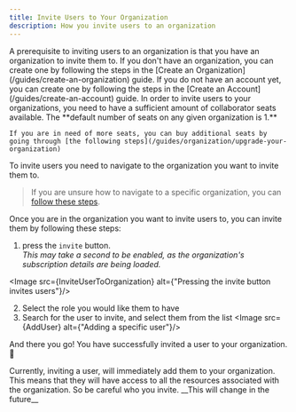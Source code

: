 ```yaml
---
title: Invite Users to Your Organization
description: How you invite users to an organization
---
```



<Card title="Do you have an organization to invite to?" icon="information">
    A prerequisite to inviting users to an organization is that you have an organization to invite them to. If you don't have an organization, you can create one by following the steps in the [Create an Organization](/guides/create-an-organization) guide.
    If you do not have an account yet, you can create one by following the steps in the [Create an Account](/guides/create-an-account) guide.
</Card>

<Card title="Do you have enough contributor seats?" icon="information">
    In order to invite users to your organizations, you need to have a sufficient amount of collaborator seats available. The **default number of seats on any given organization is 1.**

    If you are in need of more seats, you can buy additional seats by going through [the following steps](/guides/organization/upgrade-your-organization)
</Card>

To invite users you need to navigate to the organization you want to invite them to.
> If you are unsure how to navigate to a specific organization, you can [follow these steps](/guides/organization/switch-between-organizations).

Once you are in the organization you want to invite users to, you can invite them by following these steps:

1. press the `invite` button. <br/>_This may take a second to be enabled, as the organization's subscription details are being loaded._

<Image src={InviteUserToOrganization} alt={"Pressing the invite button invites users"}/>

2. Select the role you would like them to have
3. Search for the user to invite, and select them from the list
<Image src={AddUser} alt={"Adding a specific user"}/>

And there you go! You have successfully invited a user to your organization. 🎉

<Card title="Users are added immediately!" icon="warning">
    Currently, inviting a user, will immediately add them to your organization. This means that they will have access to all the resources associated with the organization. So be careful who you invite. __This will change in the future__
</Card>
